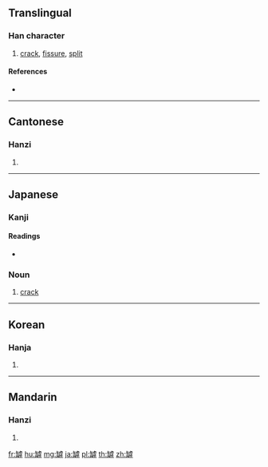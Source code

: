 {{character info/new}}
==Translingual==

===Han character===
{{Han char|rn=121|rad=缶|as=11|sn=17|four=81749|canj=OUYPD|ids=⿰缶虖}}

# [[crack]], [[fissure]], [[split]]

====References====
* {{Han ref|kx=0945.470|dkj=28169|dj=1386.200|hdz=52938.160|uh=7F45|ud=32581|bh=EDE1|bd=60897}}

----

==Cantonese==

===Hanzi===
{{yue-hanzi|jyut=laa3|y=la3}}

# {{defn|lang=yue|sort=缶11}}

----

==Japanese==

===Kanji===
{{ja-kanji|grade=|rs=缶11}}

====Readings====
* {{ja-readings|goon=[[け]] (ke)|kanon=[[か]] (ka)|kun=[[ひび]] (hibi), [[すき]] (suki)|nanori=}}

{{ja-kanjitab|ひび|yomi=k}}

===Noun===
{{ja-noun|ひび}}

# [[crack]]
#: {{ja-usex|家の壁に'''ひび'''が入る|いえ の かべ に '''ひび''' が はいる|the walls of the houses have cracks|lang=ja}}

----

==Korean==

===Hanja===
{{ko-hanja|hangeul=하|eumhun=|rv=ha|mr=ha|y=ha}}

# {{defn|lang=ko|sort=缶11}}

----

==Mandarin==

===Hanzi===
{{cmn-hanzi|pin=[[xià]] ([[xia4]])|wg=hsia<sup>4</sup>}}

# {{defn|lang=cmn|sort=缶11}}

[[fr:罅]]
[[hu:罅]]
[[mg:罅]]
[[ja:罅]]
[[pl:罅]]
[[th:罅]]
[[zh:罅]]